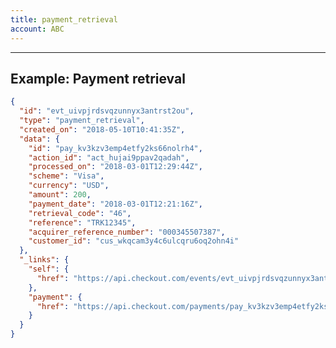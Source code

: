 ```yaml
---
title: payment_retrieval
account: ABC
---
```


---

## Example: Payment retrieval

```json
{
  "id": "evt_uivpjrdsvqzunnyx3antrst2ou",
  "type": "payment_retrieval",
  "created_on": "2018-05-10T10:41:35Z",
  "data": {
    "id": "pay_kv3kzv3emp4etfy2ks66nolrh4",
    "action_id": "act_hujai9ppav2qadah",
    "processed_on": "2018-03-01T12:29:44Z",
    "scheme": "Visa",
    "currency": "USD",
    "amount": 200,
    "payment_date": "2018-03-01T12:21:16Z",
    "retrieval_code": "46",
    "reference": "TRK12345",
    "acquirer_reference_number": "000345507387",
    "customer_id": "cus_wkqcam3y4c6ulcqru6oq2ohn4i"
  },
  "_links": {
    "self": {
      "href": "https://api.checkout.com/events/evt_uivpjrdsvqzunnyx3antrst2ou"
    },
    "payment": {
      "href": "https://api.checkout.com/payments/pay_kv3kzv3emp4etfy2ks66nolrh4"
    }
  }
}
```




